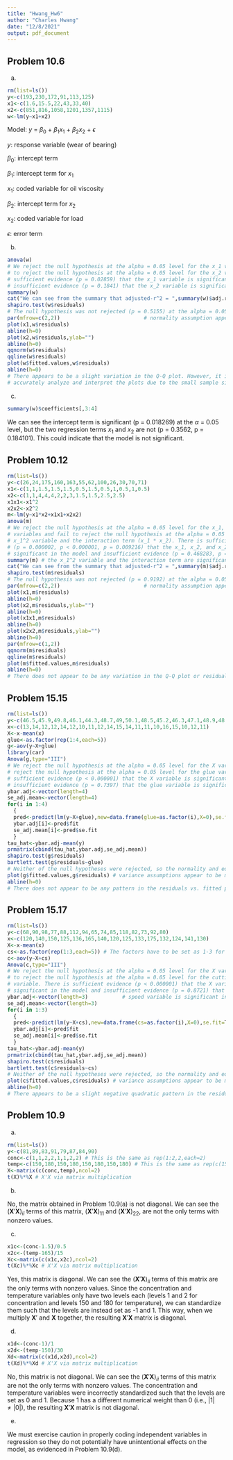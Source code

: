 ```yaml
---
title: "Hwang_Hw6"
author: "Charles Hwang"
date: "12/8/2021"
output: pdf_document
---
```

## Problem 10.6
(a)
```r
rm(list=ls())
y<-c(193,230,172,91,113,125)
x1<-c(1.6,15.5,22,43,33,40)
x2<-c(851,816,1058,1201,1357,1115)
w<-lm(y~x1+x2)
```

Model: $y$ = $\beta_0$ + $\beta_1x_1$ + $\beta_2x_2$ + $\epsilon$

$y$: response variable (wear of bearing)

$\beta_0$: intercept term

$\beta_1$: intercept term for $x_1$

$x_1$: coded variable for oil viscosity

$\beta_2$: intercept term for $x_2$

$x_2$: coded variable for load

$\epsilon$: error term

(b)
```r
anova(w)
# We reject the null hypothesis at the alpha = 0.05 level for the x_1 variable and fail
# to reject the null hypothesis at the alpha = 0.05 level for the x_2 variable. There is
# sufficient evidence (p = 0.02859) that the x_1 variable is significant in the model and
# insufficient evidence (p = 0.1841) that the x_2 variable is significant in the model.
summary(w)
cat("We can see from the summary that adjusted-r^2 = ",summary(w)$adj.r.squared,". Approximately ",100*summary(w)$adj.r.squared," percent \nof the variation in the data can be explained by the model.",sep="")
shapiro.test(w$residuals)
# The null hypothesis was not rejected (p = 0.5155) at the alpha = 0.05 level, so the
par(mfrow=c(2,2))                           # normality assumption appears to be met.
plot(x1,w$residuals)
abline(h=0)
plot(x2,w$residuals,ylab="")
abline(h=0)
qqnorm(w$residuals)
qqline(w$residuals)
plot(w$fitted.values,w$residuals)
abline(h=0)
# There appears to be a slight variation in the Q-Q plot. However, it is hard to
# accurately analyze and interpret the plots due to the small sample size.
```

(c)
```r
summary(w)$coefficients[,3:4]
```

We can see the intercept term is significant (p = 0.018269) at the $\alpha$ = 0.05 level, but the two regression terms $x_1$ and $x_2$ are not (p = 0.3562, p = 0.184101). This could indicate that the model is not significant.

## Problem 10.12
```r
rm(list=ls())
y<-c(26,24,175,160,163,55,62,100,26,30,70,71)
x1<-c(1,1,1.5,1.5,1.5,0.5,1.5,0.5,1,0.5,1,0.5)
x2<-c(1,1,4,4,4,2,2,3,1.5,1.5,2.5,2.5)
x1x1<-x1^2
x2x2<-x2^2
m<-lm(y~x1*x2+x1x1+x2x2)
anova(m)
# We reject the null hypothesis at the alpha = 0.05 level for the x_1, x_2, and x_2^2
# variables and fail to reject the null hypothesis at the alpha = 0.05 level for the
# x_1^2 variable and the interaction term (x_1 * x_2). There is sufficient evidence
# (p = 0.000002, p < 0.000001, p = 0.009216) that the x_1, x_2, and x_2^2 variables are
# significant in the model and insufficient evidence (p = 0.468283, p = 0.296857) that
summary(m) # the x_1^2 variable and the interaction term are significant in the model.
cat("We can see from the summary that adjusted-r^2 = ",summary(m)$adj.r.squared,". Approximately ",100*summary(m)$adj.r.squared," percent \nof the variation in the data can be explained by the model.",sep="")
shapiro.test(m$residuals)
# The null hypothesis was not rejected (p = 0.9192) at the alpha = 0.05 level, so the
par(mfrow=c(2,2))                           # normality assumption appears to be met.
plot(x1,m$residuals)
abline(h=0)
plot(x2,m$residuals,ylab="")
abline(h=0)
plot(x1x1,m$residuals)
abline(h=0)
plot(x2x2,m$residuals,ylab="")
abline(h=0)
par(mfrow=c(1,2))
qqnorm(m$residuals)
qqline(m$residuals)
plot(m$fitted.values,m$residuals)
abline(h=0)
# There does not appear to be any variation in the Q-Q plot or residuals vs. fitted plot.
```

## Problem 15.15
```r
rm(list=ls())
y<-c(46.5,45.9,49.8,46.1,44.3,48.7,49,50.1,48.5,45.2,46.3,47.1,48.9,48.2,50.3,44.7,43,51,48.1,48.6)
x<-c(13,14,12,12,14,12,10,11,12,14,15,14,11,11,10,16,15,10,12,11)
X<-x-mean(x)
glue<-as.factor(rep(1:4,each=5))
g<-aov(y~X+glue)
library(car)
Anova(g,type="III")
# We reject the null hypothesis at the alpha = 0.05 level for the X variable and fail to
# reject the null hypothesis at the alpha = 0.05 level for the glue variable. There is
# sufficient evidence (p < 0.000001) that the X variable is significant in the model and
# insufficient evidence (p = 0.7397) that the glue variable is significant in the model.
ybar.adj<-vector(length=4)
se_adj.mean<-vector(length=4)
for(i in 1:4)
  {
  pred<-predict(lm(y~X+glue),new=data.frame(glue=as.factor(i),X=0),se.fit=T)
  ybar.adj[i]<-pred$fit
  se_adj.mean[i]<-pred$se.fit
  }
tau_hat<-ybar.adj-mean(y)
prmatrix(cbind(tau_hat,ybar.adj,se_adj.mean))
shapiro.test(g$residuals)
bartlett.test(g$residuals~glue)
# Neither of the null hypotheses were rejected, so the normality and equal
plot(g$fitted.values,g$residuals) # variance assumptions appear to be met.
abline(h=0)
# There does not appear to be any pattern in the residuals vs. fitted plot.
```

## Problem 15.17
```r
rm(list=ls())
y<-c(68,90,98,77,88,112,94,65,74,85,118,82,73,92,80)
x<-c(120,140,150,125,136,165,140,120,125,133,175,132,124,141,130)
X<-x-mean(x)
cs<-as.factor(rep(1:3,each=5)) # The factors have to be set as 1-3 for the function to work
c<-aov(y~X+cs)
Anova(c,type="III")
# We reject the null hypothesis at the alpha = 0.05 level for the X variable and fail
# to reject the null hypothesis at the alpha = 0.05 level for the cutting speed
# variable. There is sufficient evidence (p < 0.000001) that the X variable is
# significant in the model and insufficient evidence (p = 0.8721) that the cutting
ybar.adj<-vector(length=3)           # speed variable is significant in the model.
se_adj.mean<-vector(length=3)
for(i in 1:3)
  {
  pred<-predict(lm(y~X+cs),new=data.frame(cs=as.factor(i),X=0),se.fit=T)
  ybar.adj[i]<-pred$fit
  se_adj.mean[i]<-pred$se.fit
  }
tau_hat<-ybar.adj-mean(y)
prmatrix(cbind(tau_hat,ybar.adj,se_adj.mean))
shapiro.test(c$residuals)
bartlett.test(c$residuals~cs)
# Neither of the null hypotheses were rejected, so the normality and equal
plot(c$fitted.values,c$residuals) # variance assumptions appear to be met.
abline(h=0)
# There appears to be a slight negative quadratic pattern in the residuals vs. fitted plot.
```

## Problem 10.9
(a)
```r
rm(list=ls())
y<-c(81,89,83,91,79,87,84,90)
conc<-c(1,1,2,2,1,1,2,2) # This is the same as rep(1:2,2,each=2)
temp<-c(150,180,150,180,150,180,150,180) # This is the same as rep(c(150,180),4)
X<-matrix(c(conc,temp),ncol=2)
t(X)%*%X # X'X via matrix multiplication
```

(b)

No, the matrix obtained in Problem 10.9(a) is not diagonal. We can see the (**X**$'$**X**)$_{ii}$ terms of this matrix, (**X**$'$**X**)$_{11}$ and (**X**$'$**X**)$_{22}$, are not the only terms with nonzero values.

(c)
```r
x1c<-(conc-1.5)/0.5
x2c<-(temp-165)/15
Xc<-matrix(c(x1c,x2c),ncol=2)
t(Xc)%*%Xc # X'X via matrix multiplication
```

Yes, this matrix is diagonal. We can see the (**X**$'$**X**)$_{ii}$ terms of this matrix are the only terms with nonzero values. Since the concentration and temperature variables only have two levels each (levels 1 and 2 for concentration and levels 150 and 180 for temperature), we can standardize them such that the levels are instead set as -1 and 1. This way, when we multiply **X**$'$ and **X** together, the resulting **X**$'$**X** matrix is diagonal.

(d)
```r
x1d<-(conc-1)/1
x2d<-(temp-150)/30
Xd<-matrix(c(x1d,x2d),ncol=2)
t(Xd)%*%Xd # X'X via matrix multiplication
```

No, this matrix is not diagonal. We can see the (**X**$'$**X**)$_{ii}$ terms of this matrix are not the only terms with nonzero values. The concentration and temperature variables were incorrectly standardized such that the levels are set as 0 and 1. Because 1 has a different numerical weight than 0 (i.e., $|1|\neq|0|$), the resulting **X**$'$**X** matrix is not diagonal.

(e)

We must exercise caution in properly coding independent variables in regression so they do not potentially have unintentional effects on the model, as evidenced in Problem 10.9(d).